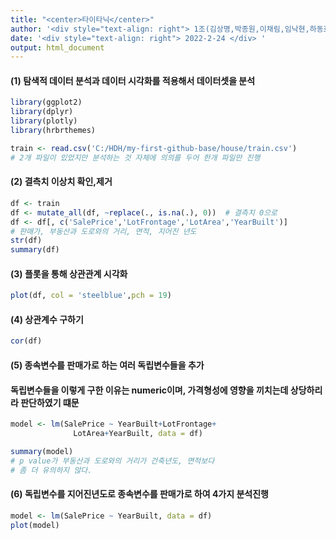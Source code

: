 ```yaml
---
title: "<center>타이타닉</center>"
author: '<div style="text-align: right"> 1조(김상명,박종원,이채림,임낙현,하동호) </div>'
date: '<div style="text-align: right"> 2022-2-24 </div> '
output: html_document
---
```


#### (1) 탐색적 데이터 분석과 데이터 시각화를 적용해서 데이터셋을 분석
```r
library(ggplot2)
library(dplyr)
library(plotly)
library(hrbrthemes)

train <- read.csv('C:/HDH/my-first-github-base/house/train.csv')
# 2개 파일이 있었지만 분석하는 것 자체에 의의를 두어 한개 파일만 진행
```

#### (2) 결측치 이상치 확인,제거
```r

df <- train
df <- mutate_all(df, ~replace(., is.na(.), 0))  # 결측치 0으로 
df <- df[, c('SalePrice','LotFrontage','LotArea','YearBuilt')]
# 판매가, 부동산과 도로와의 거리, 면적, 지어진 년도
str(df)
summary(df)
```

#### (3) 플롯을 통해 상관관계 시각화
```r
plot(df, col = 'steelblue',pch = 19)
```

#### (4) 상관계수 구하기
```r
cor(df)
```
#### (5) 종속변수를 판매가로 하는 여러 독립변수들을 추가
#### 독립변수들을 이렇게 구한 이유는 numeric이며, 가격형성에 영향을 끼치는데 상당하리라 판단하였기 떄문
```r
model <- lm(SalePrice ~ YearBuilt+LotFrontage+
              LotArea+YearBuilt, data = df)

summary(model)
# p value가 부동산과 도로와의 거리가 건축년도, 면적보다 
# 좀 더 유의하지 않다.
```

#### (6) 독립변수를 지어진년도로 종속변수를 판매가로 하여 4가지 분석진행
```r
model <- lm(SalePrice ~ YearBuilt, data = df)
plot(model)
```
